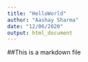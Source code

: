 ```yaml
---
title: "HelloWorld"
author: "Aashay Sharma"
date: "12/06/2020"
output: html_document
---
```


##This is a markdown file 


